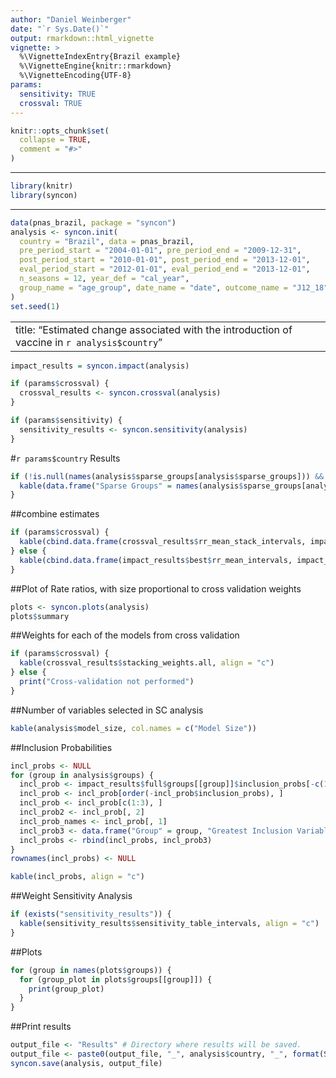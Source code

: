 ```yaml
---
author: "Daniel Weinberger"
date: "`r Sys.Date()`"
output: rmarkdown::html_vignette
vignette: >
  %\VignetteIndexEntry{Brazil example}
  %\VignetteEngine{knitr::rmarkdown}
  %\VignetteEncoding{UTF-8}
params:
  sensitivity: TRUE
  crossval: TRUE
---
```


```r
knitr::opts_chunk$set(
  collapse = TRUE,
  comment = "#>"
)
```

---

```r
library(knitr)
library(syncon)
```

---

```r
data(pnas_brazil, package = "syncon")
analysis <- syncon.init(
  country = "Brazil", data = pnas_brazil,
  pre_period_start = "2004-01-01", pre_period_end = "2009-12-31",
  post_period_start = "2010-01-01", post_period_end = "2013-12-01",
  eval_period_start = "2012-01-01", eval_period_end = "2013-12-01",
  n_seasons = 12, year_def = "cal_year",
  group_name = "age_group", date_name = "date", outcome_name = "J12_18", denom_name = "ach_noj"
)
set.seed(1)
```

---
title: "Estimated change associated with the introduction of vaccine in `r analysis$country`"
---

```r
impact_results = syncon.impact(analysis)
```

```r
if (params$crossval) {
  crossval_results <- syncon.crossval(analysis)
}
```

```r
if (params$sensitivity) {
  sensitivity_results <- syncon.sensitivity(analysis)
}
```


#`r params$country` Results

```r
if (!is.null(names(analysis$sparse_groups[analysis$sparse_groups])) && length(names(analysis$sparse_groups[analysis$sparse_groups])) != 0) {
  kable(data.frame("Sparse Groups" = names(analysis$sparse_groups[analysis$sparse_groups]), check.names = FALSE), align = "c")
}
```

##combine estimates
```r
if (params$crossval) {
  kable(cbind.data.frame(crossval_results$rr_mean_stack_intervals, impact_results$full$rr_mean_intervals, impact_results$time$rr_mean_intervals, impact_results$time_no_offset$rr_mean_intervals, impact_results$its$rr_mean_intervals, impact_results$pca$rr_mean_intervals), align = "c")
} else {
  kable(cbind.data.frame(impact_results$best$rr_mean_intervals, impact_results$full$rr_mean_intervals, impact_results$time$rr_mean_intervals, impact_results$time_no_offset$rr_mean_intervals, impact_results$its$rr_mean_intervals, impact_results$pca$rr_mean_intervals), align = "c")
}
```

##Plot of Rate ratios, with size proportional to cross validation weights
```r
plots <- syncon.plots(analysis)
plots$summary
```

##Weights for each of the models from cross validation
```r
if (params$crossval) {
  kable(crossval_results$stacking_weights.all, align = "c")
} else {
  print("Cross-validation not performed")
}
```
  
##Number of variables selected in SC analysis
```r
kable(analysis$model_size, col.names = c("Model Size"))
```

##Inclusion Probabilities
```r
incl_probs <- NULL
for (group in analysis$groups) {
  incl_prob <- impact_results$full$groups[[group]]$inclusion_probs[-c(1:(analysis$n_seasons - 1)), ]
  incl_prob <- incl_prob[order(-incl_prob$inclusion_probs), ]
  incl_prob <- incl_prob[c(1:3), ]
  incl_prob2 <- incl_prob[, 2]
  incl_prob_names <- incl_prob[, 1]
  incl_prob3 <- data.frame("Group" = group, "Greatest Inclusion Variable" = incl_prob_names[1], "Greatest Inclusion Probability" = incl_prob2[1], "Second Greatest Inclusion Variable" = incl_prob_names[2], "Second Greatest Inclusion Probability" = incl_prob2[2], "Third Greatest Inclusion Variable" = incl_prob_names[3], "Third Greatest Inclusion Probability" = incl_prob2[3], check.names = FALSE)
  incl_probs <- rbind(incl_probs, incl_prob3)
}
rownames(incl_probs) <- NULL
```

```r
kable(incl_probs, align = "c")
```

##Weight Sensitivity Analysis
```r
if (exists("sensitivity_results")) {
  kable(sensitivity_results$sensitivity_table_intervals, align = "c")
}
```


##Plots
```r
for (group in names(plots$groups)) {
  for (group_plot in plots$groups[[group]]) {
    print(group_plot)
  }
}
```

##Print results
```r
output_file <- "Results" # Directory where results will be saved.
output_file <- paste0(output_file, "_", analysis$country, "_", format(Sys.time(), "%Y-%m-%d-%H%M%S"), ".Rds")
syncon.save(analysis, output_file)
```
